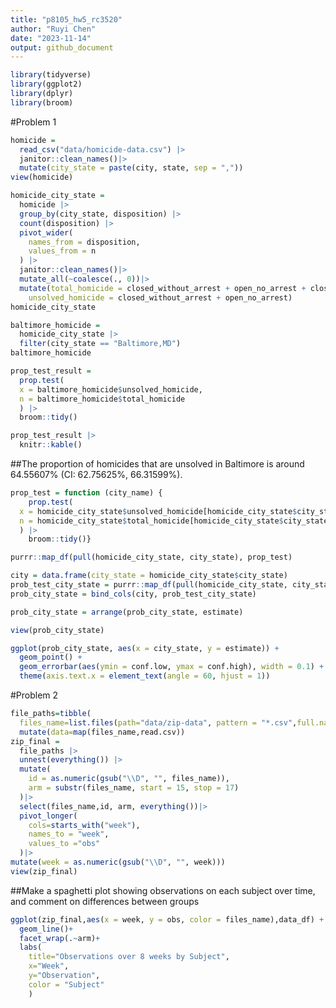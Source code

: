 ```yaml
---
title: "p8105_hw5_rc3520"
author: "Ruyi Chen"
date: "2023-11-14"
output: github_document
---
```


```r
library(tidyverse)
library(ggplot2)
library(dplyr)
library(broom)
```
#Problem 1
```r
homicide = 
  read_csv("data/homicide-data.csv") |>
  janitor::clean_names()|>
  mutate(city_state = paste(city, state, sep = ","))
view(homicide)
```


```r
homicide_city_state =
  homicide |>
  group_by(city_state, disposition) |>
  count(disposition) |>
  pivot_wider(
    names_from = disposition,
    values_from = n
  ) |>
  janitor::clean_names()|>
  mutate_all(~coalesce(., 0))|>
  mutate(total_homicide = closed_without_arrest + open_no_arrest + closed_by_arrest,
    unsolved_homicide = closed_without_arrest + open_no_arrest)
homicide_city_state
```

```r
baltimore_homicide =
  homicide_city_state |>
  filter(city_state == "Baltimore,MD")
baltimore_homicide

prop_test_result =
  prop.test(
  x = baltimore_homicide$unsolved_homicide,
  n = baltimore_homicide$total_homicide
  ) |>
  broom::tidy() 

prop_test_result |>
  knitr::kable()
```
##The proportion of homicides that are unsolved in Baltimore is around 64.55607% (CI: 62.75625%, 66.31599%).

```r
prop_test = function (city_name) {
    prop.test(
  x = homicide_city_state$unsolved_homicide[homicide_city_state$city_state == city_name ],
  n = homicide_city_state$total_homicide[homicide_city_state$city_state == city_name ]
  ) |>
    broom::tidy()}

purrr::map_df(pull(homicide_city_state, city_state), prop_test)
```

```r
city = data.frame(city_state = homicide_city_state$city_state)
prob_test_city_state = purrr::map_df(pull(homicide_city_state, city_state), prop_test)
prob_city_state = bind_cols(city, prob_test_city_state) 

prob_city_state = arrange(prob_city_state, estimate)

view(prob_city_state)

ggplot(prob_city_state, aes(x = city_state, y = estimate)) +
  geom_point() +
  geom_errorbar(aes(ymin = conf.low, ymax = conf.high), width = 0.1) +
  theme(axis.text.x = element_text(angle = 60, hjust = 1))
```

#Problem 2

```r
file_paths=tibble(
  files_name=list.files(path="data/zip-data", pattern = "*.csv",full.names = TRUE))  |> 
  mutate(data=map(files_name,read.csv)) 
zip_final =
  file_paths |>
  unnest(everything()) |>
  mutate(
    id = as.numeric(gsub("\\D", "", files_name)),
    arm = substr(files_name, start = 15, stop = 17)
  )|>
  select(files_name,id, arm, everything())|>
  pivot_longer(
    cols=starts_with("week"),
    names_to = "week",
    values_to ="obs"
  )|>
mutate(week = as.numeric(gsub("\\D", "", week)))
view(zip_final)
```

##Make a spaghetti plot showing observations on each subject over time, and comment on differences between groups
```r
ggplot(zip_final,aes(x = week, y = obs, color = files_name),data_df) +
  geom_line()+
  facet_wrap(.~arm)+
  labs(
    title="Observations over 8 weeks by Subject",
    x="Week",
    y="Observation",
    color = "Subject"
    )
```


